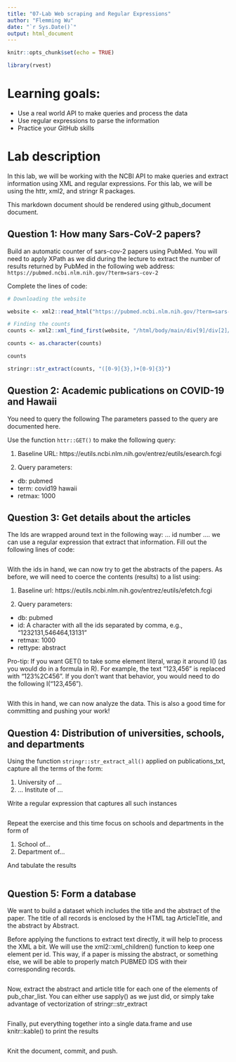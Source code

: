 ```yaml
---
title: "07-Lab Web scraping and Regular Expressions"
author: "Flemming Wu"
date: "`r Sys.Date()`"
output: html_document
---
```



```r
knitr::opts_chunk$set(echo = TRUE)
```

```r
library(rvest)
```

# Learning goals:
* Use a real world API to make queries and process the data
* Use regular expressions to parse the information
* Practice your GitHub skills

# Lab description
In this lab, we will be working with the NCBI API to make queries and extract information using XML and regular expressions. For this lab, we will be using the httr, xml2, and stringr R packages.

This markdown document should be rendered using github_document document.

## Question 1: How many Sars-CoV-2 papers?
Build an automatic counter of sars-cov-2 papers using PubMed. You will need to apply XPath as we did during the lecture to extract the number of results returned by PubMed in the following web address:
`https://pubmed.ncbi.nlm.nih.gov/?term=sars-cov-2`

Complete the lines of code:
```r
# Downloading the website

website <- xml2::read_html("https://pubmed.ncbi.nlm.nih.gov/?term=sars-cov-2")

# Finding the counts
counts <- xml2::xml_find_first(website, "/html/body/main/div[9]/div[2]/section[1]/div[2]/div[1]")

counts <- as.character(counts)

counts

stringr::str_extract(counts, "([0-9]{3},)+[0-9]{3}")
```



## Question 2: Academic publications on COVID-19 and Hawaii
You need to query the following The parameters passed to the query are documented here.

Use the function `httr::GET()` to make the following query:

1. Baseline URL: https://eutils.ncbi.nlm.nih.gov/entrez/eutils/esearch.fcgi

2. Query parameters:
  * db: pubmed
  * term: covid19 hawaii
  * retmax: 1000
  

## Question 3: Get details about the articles
The Ids are wrapped around text in the following way: <Id>... id number ...</Id>. we can use a regular expression that extract that information. Fill out the following lines of code:

```r

```

With the ids in hand, we can now try to get the abstracts of the papers. As before, we will need to coerce the contents (results) to a list using:

1. Baseline url: https://eutils.ncbi.nlm.nih.gov/entrez/eutils/efetch.fcgi

2. Query parameters:

* db: pubmed
* id: A character with all the ids separated by comma, e.g., “1232131,546464,13131”
* retmax: 1000
* rettype: abstract

Pro-tip: If you want GET() to take some element literal, wrap it around I() (as you would do in a formula in R). For example, the text "123,456" is replaced with "123%2C456". If you don’t want that behavior, you would need to do the following I("123,456").

```r

```
With this in hand, we can now analyze the data. This is also a good time for committing and pushing your work!


## Question 4: Distribution of universities, schools, and departments

Using the function `stringr::str_extract_all()` applied on publications_txt, capture all the terms of the form:

1. University of …
2. … Institute of …

Write a regular expression that captures all such instances

```r

```

Repeat the exercise and this time focus on schools and departments in the form of

1. School of...
2. Department of...

And tabulate the results
```r

```


## Question 5: Form a database

We want to build a dataset which includes the title and the abstract of the paper. The title of all records is enclosed by the HTML tag ArticleTitle, and the abstract by Abstract.

Before applying the functions to extract text directly, it will help to process the XML a bit. We will use the xml2::xml_children() function to keep one element per id. This way, if a paper is missing the abstract, or something else, we will be able to properly match PUBMED IDS with their corresponding records.

```r


```

Now, extract the abstract and article title for each one of the elements of pub_char_list. You can either use sapply() as we just did, or simply take advantage of vectorization of stringr::str_extract
```r

```

Finally, put everything together into a single data.frame and use knitr::kable() to print the results
```r

```

Knit the document, commit, and push.




